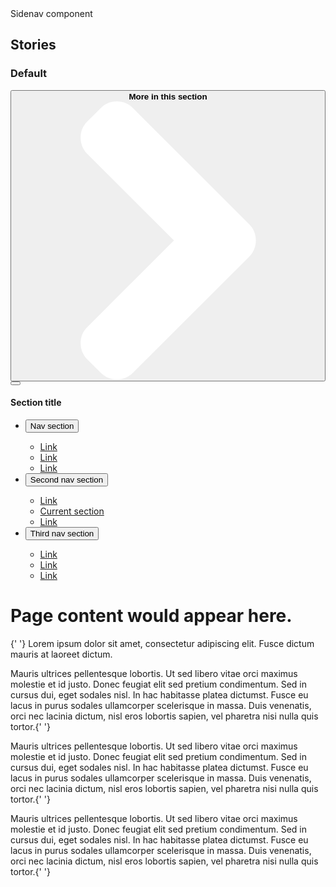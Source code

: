 
<Meta title="Components/Sidenav" />

<Title>Sidenav</Title>
<Subtitle>Sidenav component</Subtitle>
<MaturityScale
  category={additionalDocs['Sidenav'].maturityCategory}
  level={additionalDocs['Sidenav'].maturityLevel}
/>
<Guidance
  href={additionalDocs['Sidenav'].guidanceHref}
  name={additionalDocs['Sidenav'].guidanceName}
/>

## Stories

<!-- Do we even need this? -->

### Default

<Canvas>
  <Story name="Default">
    <div>
      <button
        type="button"
        className="va-btn-sidebarnav-trigger"
        aria-controls="va-detailpage-sidebar"
      >
        <span>
          <b>More in this section</b>
          <svg
            xmlns="http://www.w3.org/2000/svg"
            width="444.819"
            height="444.819"
            viewBox="0 0 444.819 444.819"
          >
            <path
              fill="#ffffff"
              d="M352.025 196.712L165.885 10.848C159.028 3.615 150.468 0 140.185 0s-18.84 3.62-25.696 10.848l-21.7 21.416c-7.045 7.043-10.567 15.604-10.567 25.692 0 9.897 3.52 18.56 10.566 25.98L231.544 222.41 92.785 361.168c-7.04 7.043-10.563 15.604-10.563 25.693 0 9.9 3.52 18.566 10.564 25.98l21.7 21.417c7.043 7.043 15.612 10.564 25.697 10.564 10.09 0 18.656-3.52 25.697-10.564L352.025 248.39c7.046-7.423 10.57-16.084 10.57-25.98.002-10.09-3.524-18.655-10.57-25.698z"
            ></path>
          </svg>
        </span>
      </button>
    </div>
    <div className="vads-l-grid-container large-screen:vads-u-padding-x--0 vads-u-padding-y--2">
      <div className="vads-l-row vads-u-margin-x--neg2p5">
        <div className="vads-l-col--12 vads-u-padding-x--2p5 medium-screen:vads-l-col--4 large-screen:vads-l-col--3">
          <nav
            className="va-sidebarnav vads-u-width--full"
            id="va-detailpage-sidebar"
          >
            <div>
              <button
                type="button"
                aria-label="Close this menu"
                className="va-btn-close-icon va-sidebarnav-close"
              ></button>
              <div className="left-side-nav-title">
                <h4>Section title</h4>
              </div>
              <ul className="usa-accordion">
                <li>
                  <button
                    className="usa-accordion-button"
                    aria-expanded="false"
                    aria-controls="a1"
                  >
                    Nav section
                  </button>
                  <div
                    id="a1"
                    className="usa-accordion-content"
                    aria-hidden="true"
                  >
                    <ul className="usa-sidenav-list">
                      <li>
                        <a href="#">Link</a>
                      </li>
                      <li>
                        <a href="#">Link</a>
                      </li>
                      <li>
                        <a href="#">Link</a>
                      </li>
                    </ul>
                  </div>
                </li>
                <li>
                  <button
                    className="usa-accordion-button"
                    aria-expanded="true"
                    aria-controls="a2"
                  >
                    Second nav section
                  </button>
                  <div
                    id="a2"
                    className="usa-accordion-content"
                    aria-hidden="false"
                  >
                    <ul className="usa-sidenav-list">
                      <li>
                        <a href="#">Link</a>
                      </li>
                      <li className="active-level">
                        <a className="usa-current" href="#">
                          Current section
                        </a>
                      </li>
                      <li>
                        <a href="#">Link</a>
                      </li>
                    </ul>
                  </div>
                </li>
                <li>
                  <button
                    className="usa-accordion-button"
                    aria-expanded="false"
                    aria-controls="a3"
                  >
                    Third nav section
                  </button>
                  <div
                    id="a3"
                    className="usa-accordion-content"
                    aria-hidden="true"
                  >
                    <ul className="usa-sidenav-list">
                      <li>
                        <a href="#">Link</a>
                      </li>
                      <li>
                        <a href="#">Link</a>
                      </li>
                      <li>
                        <a href="#">Link</a>
                      </li>
                    </ul>
                  </div>
                </li>
              </ul>
            </div>
          </nav>
        </div>
        <div className="vads-l-col--12 vads-u-padding-x--2p5 medium-screen:vads-l-col--8 large-screen:vads-l-col--9">
          <div style={{ opacity: 0.5 }}>
            <h1 className="vads-u-margin-top--0">
              Page content would appear here.
            </h1>
            <p className="va-introtext">
              {' '}
              Lorem ipsum dolor sit amet, consectetur adipiscing elit. Fusce dictum
              mauris at laoreet dictum.
            </p>
            <p>
              Mauris ultrices pellentesque lobortis. Ut sed libero vitae orci
              maximus molestie et id justo. Donec feugiat elit sed pretium
              condimentum. Sed in cursus dui, eget sodales nisl. In hac
              habitasse platea dictumst. Fusce eu lacus in purus sodales
              ullamcorper scelerisque in massa. Duis venenatis, orci nec lacinia
              dictum, nisl eros lobortis sapien, vel pharetra nisi nulla quis
              tortor.{' '}
            </p>
            <p>
              Mauris ultrices pellentesque lobortis. Ut sed libero vitae orci
              maximus molestie et id justo. Donec feugiat elit sed pretium
              condimentum. Sed in cursus dui, eget sodales nisl. In hac
              habitasse platea dictumst. Fusce eu lacus in purus sodales
              ullamcorper scelerisque in massa. Duis venenatis, orci nec lacinia
              dictum, nisl eros lobortis sapien, vel pharetra nisi nulla quis
              tortor.{' '}
            </p>
            <p>
              Mauris ultrices pellentesque lobortis. Ut sed libero vitae orci
              maximus molestie et id justo. Donec feugiat elit sed pretium
              condimentum. Sed in cursus dui, eget sodales nisl. In hac
              habitasse platea dictumst. Fusce eu lacus in purus sodales
              ullamcorper scelerisque in massa. Duis venenatis, orci nec lacinia
              dictum, nisl eros lobortis sapien, vel pharetra nisi nulla quis
              tortor.{' '}
            </p>
          </div>
        </div>
      </div>
    </div>
  </Story>
</Canvas>
